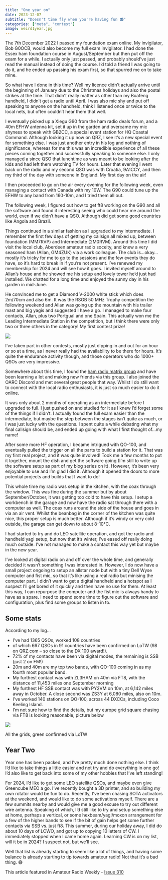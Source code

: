 ```yaml
---
title: "One year on"
date: 2023-12-07
subtitle: "Doesn't time fly when you're having fun 📻"
categories: ["meta", "contest"]
image: weird1year.jpg
---
```


The 7th December 2022 I passed my foundation exam online. My invigilator, Bob G0OCB, would also become my full exam invigilator. I had done the Essex ham foundation course in August/September but then put off the exam for a while. I actually only just passed, and probably should’ve just read the manual instead of doing the course. I’d told a friend I was going to do it, and he ended up passing his exam first, so that spurred me on to take mine.

So what have I done in this time? Well my licence didn’t actually arrive until the beginning of January due to the Christmas holidays and also the postal strikes at the time. That didn’t really matter as other than my Boafeng handheld, I didn’t get a radio until April. I was also mic shy and put off speaking to anyone on the handheld, think I listened once or twice to the local nets, but often couldn’t hear them that well.

I eventually picked up a Xiegu G90 from the ham radio deals forum, and a 40m EFHW antenna kit, set it up in the garden and overcame my mic shyness to speak with GB2CC, a special event station for HQ Coastal Command. Although looking it up now on QRZ, I see it’s a new special event for something else. I was just another entry in his log and nothing of significance, whereas for me this was an incredible experience of all these pieces coming together and successfully speaking to someone else. I only managed a since QSO that lunchtime as was meant to be looking after the kids and had left them watching TV for hours. Later that evening I went back on the radio and my second QSO was with Croatia, 9A1CCY, and then my third of the day with someone in England. My first day on the air!

I then proceeded to go on the air every evening for the following week, even managing a contact with Canada with my 10W. The G90 could tune up the EFHW to any band from 160-10m, and I tried them all out.

The following week, I figured out how to get ft8 working on the G90 and all the software and found it interesting seeing who could hear me around the world, even if we didn’t have a QSO. Although did get some good countries like Angola and Brazil.

Things continued in a similar fashion as I upgraded to my intermediate. I remember the first few days of getting my callsign all mixed up, between foundation (MM7RVP) and Intermediate (2M0RVM). Around this time I did visit the local club, Aberdeen amateur radio soceity, and knew a very seasoned ham (Allan, GM4ZUK) via a work colleague. The club is…okay…mostly it’s tricky for me to go to the sessions and the few events they do have, so it’s hard to break in if you’re not present. I’ve renewed my membership for 2024 and will see how it goes. I invited myself around to Allan’s house and he showed me his setup and lovely tower he’d just had installed. We chatted for a long time and enjoyed the sunny day in his garden in mid-June.

He convinced me to get a Diamond V-2000 white stick which does 2m/70cm and also 6m. It was the RSGB 50 MHz Trophy competition the following weekend and Allan was going up the mountain with his trailer mast and big yagis and suggested I have a go. I managed to make four contacts, Allan, plus two Portgual and one Spain. This actually won me the Leading Intermediate Station in the competition, but I think there were only two or three others in the category! My first contest prize!

![](image.png)

I’ve taken part in other contests, mostly just dipping in and out for an hour or so at a time, as I never really had the availability to be there for hours. It’s quite the endurance activity though, and those operators who do 1000+ QSOs are very impressive.

Somewhere about this time, I found the [ham radio matrix group](https://matrix.to/#/#ham-radio-space:matrix.m0aws.co.uk) and have been learning a lot and making new friends via this group. I also joined the OARC Discord and met several great people that way. Whilst I do still want to connect with the local radio enthusiasts, it is just so much easier to do it online.

It was only about 2 months of operating as an intermediate before I upgraded to full. I just pushed on and studied for it as I knew I’d forget some of the things if I didn’t. I actually found the full exam easier than the intermediate, but maybe the step between the stages isn’t quite as much, or I was just lucky with the questions. I spent quite a while debating what my final callsign should be, and ended up going with what I first thought of…my name!

After some more HF operation, I became intrigued with QO-100, and eventually pulled the trigger on all the parts to build a station for it. That was my first real project, and it was quite involved! Took me a few months to put it together, mount the dish and get the software going (I’m still to write up the software setup as part of my blog series on it). However, it’s been very enjoyable to use and I’m glad I did it. Although it opened the doors to more potential projects and builds that I want to do!

This whole time my radio was setup in the kitchen, with the coax through the window. This was fine during the summer but by about September/October, it was getting too cold to have this setup. I setup a workbench in the garage and now have the radio sat through there with a computer as well. The coax runs around the side of the house and goes in via an air vent. Whilst the beanbag in the corner of the kitchen was quite nice, this proper setup is much better. Although if it’s windy or very cold outside, the garage can get down to about 8-10°C.

I had started to try and do LEO satellite operation, and got the radio and handheld yagi setup, but now that it’s winter, I’ve eased off really doing much outside. I’ve not managed to make a contact this way yet but maybe in the new year.

I’ve looked at digital radio on and off over the whole time, and generally decided it wasn’t something I was interested in. However, I do now have a small project ongoing to setup an allstar node but with a tiny Dell Wyse computer and fist mic, so that it’s like using a real radio but minising the computer part. I didn’t want to get a digital handheld and a hotspot as I suspect I’ll get bored of it quickly and then have no use for them. At least this way, I can repurpose the computer and the fist mic is always handy to have as a spare. I need to spend some time to figure out the software and configuration, plus find some groups to listen in to.

## Some stats

According to my log…

-   I’ve had 1365 QSOs, worked 108 countries
-   of which 667 QSOs in 91 countries have been confirmed on LoTW (98 on QRZ.com – so close to the DX 100 award!).
-   72% of my contacts have been via digital modes, the remaining is SSB (just 2 on FM!)
-   20m and 40m are my top two bands, with QO-100 coming in as my fourth most popular band.
-   My furthest contact was with ZL3HAM on 40m via FT8, with the distance of 11,453 miles one September morning
-   My furthest HF SSB contact was with PY2VM on 10m, at 6,142 miles away in October. A close second was ZS3Y at 6,080 miles, also on 10m.
-   I’ve worked 140 stations on QO-100, across 44 DXCCs, including Coco Keeling Island.
-   I’m not sure how to find the details, but my europe grid square chasing via FT8 is looking reasonable, picture below

![](image-1-1024x737.png)

All the grids, green confirmed via LoTW

## Year Two

Year one has been packed, and I’ve pretty much done nothing else. I think I’d like to take things a little easier and not try and do everything in one go! I’d also like to get back into some of my other hobbies that I’ve left standing!

For 2024, I’d like to get some LEO satellite QSOs, and maybe even give Greencube MEO a go. I’ve recently bought a 3D printer, and so building my own rotator would be fun to do. Recently, I’ve been chasing SOTA activators at the weekend, and would like to do some activations myself. There are a few summits nearby and would give me a good excuse to try out different wire antenna. Speaking of which, I’d still like to try and setup something else at home, perhaps a vertical, or some hexbeam/yagi/moxon arrangement for a few of the higher bands to see if the bit of gain helps get some further contacts via SSB vs. just ft8. This summer, during our holiday away, I did do about 10 days of LCWO, and got up to copying 10 letters of CW. I immediately stopped when I came home again. Learning CW is on my list, will it be in 2024? I suspect not, but we’ll see.

Well that list is already starting to seem like a lot of things, and having some balance is already starting to tip towards amateur radio! Not that it’s a bad thing. 😅

:::{.callout-note}
This article featured in Amateur Radio Weekly - [Issue 310](https://www.amateurradio.com/amateur-radio-weekly-issue-310/)
:::
